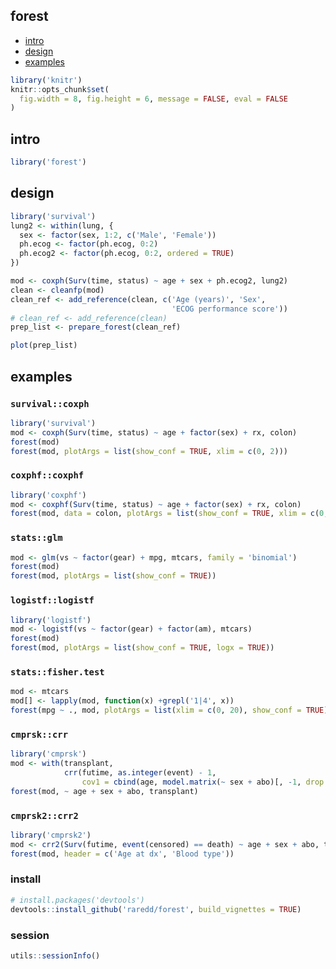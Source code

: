 <!--
%\VignetteEngine{knitr::knitr}
%\VignetteIndexEntry{Interactive plots in R}
-->

## forest
 
* [intro](#intro)  
* [design](#design)  
* [examples](#examples)  

```r
library('knitr')
knitr::opts_chunk$set(
  fig.width = 8, fig.height = 6, message = FALSE, eval = FALSE
)
```

## intro

```r
library('forest')
```

## design

```r
library('survival')
lung2 <- within(lung, {
  sex <- factor(sex, 1:2, c('Male', 'Female'))
  ph.ecog <- factor(ph.ecog, 0:2)
  ph.ecog2 <- factor(ph.ecog, 0:2, ordered = TRUE)
})

mod <- coxph(Surv(time, status) ~ age + sex + ph.ecog2, lung2)
clean <- cleanfp(mod)
clean_ref <- add_reference(clean, c('Age (years)', 'Sex',
                                    'ECOG performance score'))
# clean_ref <- add_reference(clean)
prep_list <- prepare_forest(clean_ref)

plot(prep_list)
```

## examples

### `survival::coxph`

```r
library('survival')
mod <- coxph(Surv(time, status) ~ age + factor(sex) + rx, colon)
forest(mod)
forest(mod, plotArgs = list(show_conf = TRUE, xlim = c(0, 2)))
```

### `coxphf::coxphf`

```r
library('coxphf')
mod <- coxphf(Surv(time, status) ~ age + factor(sex) + rx, colon)
forest(mod, data = colon, plotArgs = list(show_conf = TRUE, xlim = c(0, 2)))
```

### `stats::glm`

```r
mod <- glm(vs ~ factor(gear) + mpg, mtcars, family = 'binomial')
forest(mod)
forest(mod, plotArgs = list(show_conf = TRUE))
```

### `logistf::logistf`

```r
library('logistf')
mod <- logistf(vs ~ factor(gear) + factor(am), mtcars)
forest(mod)
forest(mod, plotArgs = list(show_conf = TRUE, logx = TRUE))
```

### `stats::fisher.test`

```r
mod <- mtcars
mod[] <- lapply(mod, function(x) +grepl('1|4', x))
forest(mpg ~ ., mod, plotArgs = list(xlim = c(0, 20), show_conf = TRUE))
```

### `cmprsk::crr`

```r
library('cmprsk')
mod <- with(transplant,
            crr(futime, as.integer(event) - 1,
                cov1 = cbind(age, model.matrix(~ sex + abo)[, -1, drop = FALSE])))
forest(mod, ~ age + sex + abo, transplant)
```

### `cmprsk2::crr2`

```r
library('cmprsk2')
mod <- crr2(Surv(futime, event(censored) == death) ~ age + sex + abo, transplant)
forest(mod, header = c('Age at dx', 'Blood type'))
```

### install

```r
# install.packages('devtools')
devtools::install_github('raredd/forest', build_vignettes = TRUE)
```

### session

```r
utils::sessionInfo()
```
